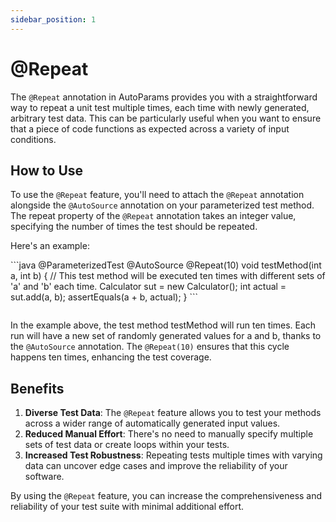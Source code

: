 ```yaml
---
sidebar_position: 1
---
```



# @Repeat

The `@Repeat` annotation in AutoParams provides you with a straightforward way to repeat a unit test multiple times, each time with newly generated, arbitrary test data. This can be particularly useful when you want to ensure that a piece of code functions as expected across a variety of input conditions.

## How to Use

To use the `@Repeat` feature, you'll need to attach the `@Repeat` annotation alongside the `@AutoSource` annotation on your parameterized test method. The repeat property of the `@Repeat` annotation takes an integer value, specifying the number of times the test should be repeated.

Here's an example:

<JavaKotlinCodeBlock>
```java
@ParameterizedTest
@AutoSource
@Repeat(10)
void testMethod(int a, int b) {
    // This test method will be executed ten times with different sets of 'a' and 'b' each time.
    Calculator sut = new Calculator();
    int actual = sut.add(a, b);
    assertEquals(a + b, actual);
}
```

```kotlin

```
</JavaKotlinCodeBlock>

In the example above, the test method testMethod will run ten times. Each run will have a new set of randomly generated values for a and b, thanks to the `@AutoSource` annotation. The `@Repeat(10)` ensures that this cycle happens ten times, enhancing the test coverage.

## Benefits

1. **Diverse Test Data**: The `@Repeat` feature allows you to test your methods across a wider range of automatically generated input values.
1. **Reduced Manual Effort**: There's no need to manually specify multiple sets of test data or create loops within your tests.
1. **Increased Test Robustness**: Repeating tests multiple times with varying data can uncover edge cases and improve the reliability of your software.

By using the `@Repeat` feature, you can increase the comprehensiveness and reliability of your test suite with minimal additional effort.
